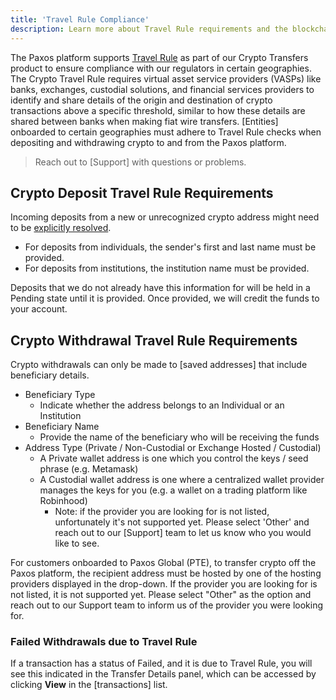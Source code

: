 ```yaml
---
title: 'Travel Rule Compliance'
description: Learn more about Travel Rule requirements and the blockchain.
---
```



The Paxos platform supports [Travel Rule](https://notabene.id/crypto-travel-rule-101/what-is-the-crypto-travel-rule) as part of our Crypto Transfers product to ensure compliance with our regulators in certain geographies.
The Crypto Travel Rule requires virtual asset service providers (VASPs) like banks, exchanges, custodial solutions, and financial services providers to identify and share details of the origin and destination of crypto transactions above a specific threshold, similar to how these details are shared between banks when making fiat wire transfers.
[Entities] onboarded to certain geographies must adhere to Travel Rule checks when depositing and withdrawing crypto to and from the Paxos platform.

> Reach out to [Support] with questions or problems.

## Crypto Deposit Travel Rule Requirements

Incoming deposits from a new or unrecognized crypto address might need to be [explicitly resolved](/dashboard/transactions).

- For deposits from individuals, the sender's first and last name must be provided.
- For deposits from institutions, the institution name must be provided.

Deposits that we do not already have this information for will be held in a Pending state until it is provided.
Once provided, we will credit the funds to your account. 

## Crypto Withdrawal Travel Rule Requirements

Crypto withdrawals can only be made to [saved addresses] that include beneficiary details.

<Accordion title="Beneficiary details" id="beneficiary-details">

- Beneficiary Type
  - Indicate whether the address belongs to an Individual or an Institution  
- Beneficiary Name
  - Provide the name of the beneficiary who will be receiving the funds
- Address Type (Private / Non-Custodial or Exchange Hosted / Custodial)
  - A Private wallet address is one which you control the keys / seed phrase (e.g. Metamask)
  - A Custodial wallet address is one where a centralized wallet provider manages the keys for you (e.g. a wallet on a trading platform like Robinhood) 
    - Note: if the provider you are looking for is not listed, unfortunately it's not supported yet. Please select 'Other' and reach out to our [Support] team to let us know who you would like to see.

</Accordion>
    
For customers onboarded to Paxos Global (PTE), to transfer crypto off the Paxos platform, the recipient address must be hosted by one of the hosting providers displayed in the drop-down. If the provider you are looking for is not listed, it is not supported yet. Please select "Other" as the option and reach out to our Support team to inform us of the provider you were looking for.

### Failed Withdrawals due to Travel Rule

If a transaction has a status of Failed, and it is due to Travel Rule, you will see this indicated in the Transfer Details panel, which can be accessed by clicking **View** in the [transactions] list.
